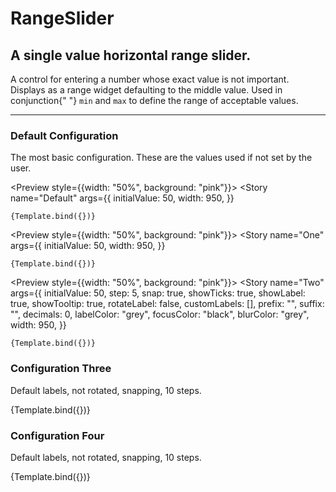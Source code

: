 
<Meta title="RangeSlider" component={RangeSlider} />


# RangeSlider

## A single value horizontal range slider.

<p className="mdp">
  A control for entering a number whose exact value is not important. Displays
  as a range widget defaulting to the middle value. Used in conjunction{" "}
  <code>min</code> and <code>max</code> to define the range of acceptable
  values.
</p>

---


### Default Configuration

<p className="mdp">
  The most basic configuration. These are the values used if not set by the
  user.
</p>

<div className="grid">
<div className="grid">

<Preview style={{width: "50%", background: "pink"}}>
  <Story
    name="Default"
    args={{
      initialValue: 50,
      width: 950,
    }}
  >
    {Template.bind({})}
  </Story>
</Preview>


<Preview style={{width: "50%", background: "pink"}}>
  <Story
    name="One"
    args={{
      initialValue: 50,
      width: 950,
    }}
  >
    {Template.bind({})}
  </Story>
</Preview>

</div>
<div>

<Preview style={{width: "50%", background: "pink"}}>
  <Story
    name="Two"
    args={{
      initialValue: 50,
      step: 5,
      snap: true,
      showTicks: true,
      showLabel: true,
      showTooltip: true,
      rotateLabel: false,
      customLabels: [],
      prefix: "",
      suffix: "",
      decimals: 0,
      labelColor: "grey",
      focusColor: "black",
      blurColor: "grey",
      width: 950,
    }}
  >
    {Template.bind({})}
  </Story>
</Preview>

</div>
</div>

### Configuration Three

Default labels, not rotated, snapping, 10 steps.

<Preview>
  <Story
    name="Three"
    args={{
      initialValue: 14,
      min: 5,
      max: 15,
      step: 1,
      snap: false,
      showTicks: true,
      showLabel: true,
      showTooltip: true,
      rotateLabel: false,
      customLabels: [],
      prefix: "$",
      suffix: " trillion",
      decimals: 0,
      labelColor: "darkgreen",
      focusColor: "darkgreen",
      blurColor: "green",
      width: 950,
      wideTrack: true,
    }}
  >
    {Template.bind({})}
  </Story>
</Preview>

### Configuration Four

Default labels, not rotated, snapping, 10 steps.

<Preview>
  <Story
    name="Four"
    args={{
      initialValue: 50,
      min: 0,
      max: 84,
      decimals: 0,
      step: 7,
      showTicks: true,
      snap: true,
      customLabels: [],
      showLabel: true,
      prefix: "",
      suffix: "",
      rotateLabel: false,
      blurColor: "grey",
      focusColor: "black",
      labelColor: "grey",
      width: 950,
      wideTrack: true,
    }}
  >
    {Template.bind({})}
  </Story>
</Preview>

<Props story="Default" />
